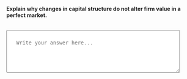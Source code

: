 ::: {.question-block}

<label for="module7_long_q3"><strong>Explain why changes in capital structure do not alter firm value in a perfect market.</strong></label><br><br>

<textarea id="module7_long_q3" name="module7_long_q3" rows="4" cols="60" placeholder="Write your answer here..." style="width:90%; padding:25px;"></textarea>

:::
